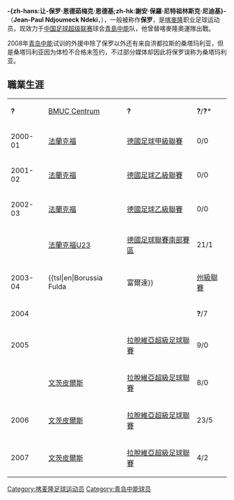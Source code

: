 {{Football player infobox
| playername= 保罗
| fullname = Jean-Paul Ndjoumeck Ndeki
| nickname = 
| image = 
| dateofbirth = {{birth date and age|1982|10|27}} 
| cityofbirth =  
| countryofbirth = [[喀麥隆|喀麥隆]]
| height = {{height|meter=1.95}}
| currentclub  = [[青島中能|青島中能]]
| clubnumber = 3
| position = [[中後衛|中後衛]]
| youthyears = ?-2000
| youthclubs = [[BMUC_Centrum|BMUC Centrum]]
| years = 2000-2003<br>2003-2004<br>2004-2005<br>2005-2007<br/>2008
| clubs = [[法蘭克福足球會|法蘭克福]]<br>{{tsl|en|Borussia Fulda||富爾達}}<br>{{tsl|en|FK Venta||雲特史比斯}}<br>[[雲特史比斯足球會|文茨皮爾斯]]<br/> [[青島中能|青島中能]]
| caps(goals) = {{0}}0 (0) <br> {{0}}? (?) <br> {{0}}9 (0) <br> 43 (9)
| nationalyears = 
| nationalteam = 
| nationalcaps(goals) = 
| pcupdate = [[April_26|April 26]] 2007
| ntupdate = 
}}
'''-{zh-hans:让-保罗·恩德茹梅克·恩德基;zh-hk:謝安·保羅·尼特祖林斯克·尼迪基}-'''（'''Jean-Paul Ndjoumeck Ndeki'''，{{bd|1982年|10月27日|||N}}），一般被称作'''保罗'''，是[[喀麥隆|喀麥隆]]职业足球运动员，现效力于[[中国足球超级联赛|中国足球超级联赛]]球会[[青島中能|青島中能]]队，他曾替喀麥隆奧運隊出戰。

2008年[[青岛中能|青岛中能]]试训的外援中除了保罗以外还有来自洪都拉斯的桑塔玛利亚，但是桑塔玛利亚因为体检不合格未签约，不过部分媒体却因此将保罗误称为桑塔玛利亚。

==職業生涯==
{|
| {{0}}{{0}}{{0}}'''?''' || {{flagicon|Cameroon}} [[BMUC_Centrum|BMUC Centrum]] || '''?''' || {{0}}'''?'''/'''?'''*
|-
| 2000-01 || {{flagicon|Germany}} [[法蘭克福足球會|法蘭克福]] || [[德國足球甲級聯賽|德國足球甲級聯賽]] || {{0}}0/0
|-
| 2001-02 || {{flagicon|Germany}} [[法蘭克福足球會|法蘭克福]] || [[德國足球乙級聯賽|德國足球乙級聯賽]]  || {{0}}0/0
|-
| 2002-03 || {{flagicon|Germany}} [[法蘭克福足球會|法蘭克福]] || [[德國足球乙級聯賽|德國足球乙級聯賽]]  || {{0}}0/0
|-
|  || {{flagicon|Germany}} [[法蘭克福足球會|法蘭克福U23]]{{0}}{{0}} || [[德国足球地区联赛|德國足球聯賽南部賽區]] || 21/1
|-
| 2003-04 || {{flagicon|Germany}} {{tsl|en|Borussia Fulda||富爾達}} || [[黑森足球联赛|州級聯賽]] || {{0}}'''?'''/'''?'''
|-
| 2004 || {{flagicon|Latvia}} {{tsl|en|FK Venta|文塔足球俱乐部|文塔}} || {{tsl|en|1. liga|拉脫維亞第一聯賽}} || {{0}}'''?'''/7
|-
| 2005 || {{flagicon|Latvia}} {{tsl|en|FK Venta|文塔足球俱乐部|文塔}} || [[拉脫維亞超級足球聯賽|拉脫維亞超級足球聯賽]] || {{0}}9/0
|-
|  || {{flagicon|Latvia}} [[雲特史比斯足球會|文茨皮爾斯]] || [[拉脫維亞超級足球聯賽|拉脫維亞超級足球聯賽]] || {{0}}8/0
|-
| 2006 || {{flagicon|Latvia}} [[雲特史比斯足球會|文茨皮爾斯]] || [[拉脫維亞超級足球聯賽|拉脫維亞超級足球聯賽]] || 23/5
|-
| 2007 || {{flagicon|Latvia}} [[雲特史比斯足球會|文茨皮爾斯]] || [[拉脫維亞超級足球聯賽|拉脫維亞超級足球聯賽]] || {{0}}4/2
|}

{{2008年青岛中能名单}}

{{DEFAULTSORT:NDEKI, Jean-Paul}}

[[Category:喀麦隆足球运动员|Category:喀麦隆足球运动员]]
[[Category:青岛中能球员|Category:青岛中能球员]]